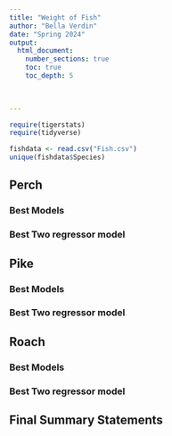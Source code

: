 ```yaml
---
title: "Weight of Fish"
author: "Bella Verdin"
date: "Spring 2024"  
output: 
  html_document:
    number_sections: true
    toc: true
    toc_depth: 5

 
    
---
```



```r
require(tigerstats)
require(tidyverse)
```


```r
fishdata <- read.csv("Fish.csv")
unique(fishdata$Species)
```



## Perch

### Best Models

### Best Two regressor model



## Pike

### Best Models

### Best Two regressor model

## Roach

### Best Models

### Best Two regressor model

## Final Summary Statements